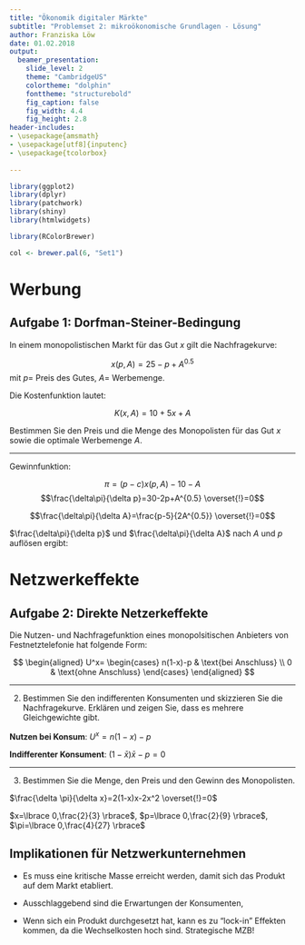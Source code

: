 ```yaml
---
title: "Ökonomik digitaler Märkte"
subtitle: "Problemset 2: mikroökonomische Grundlagen - Lösung"
author: Franziska Löw
date: 01.02.2018
output: 
  beamer_presentation:
    slide_level: 2
    theme: "CambridgeUS"
    colortheme: "dolphin"
    fonttheme: "structurebold"
    fig_caption: false
    fig_width: 4.4
    fig_height: 2.8
header-includes:
- \usepackage{amsmath}
- \usepackage[utf8]{inputenc}
- \usepackage{tcolorbox}
    
---
```


```r
library(ggplot2)
library(dplyr)
library(patchwork)
library(shiny)
library(htmlwidgets)

library(RColorBrewer)

col <- brewer.pal(6, "Set1")

```

# Werbung

## Aufgabe 1: Dorfman-Steiner-Bedingung

In einem monopolistischen Markt für das Gut $x$ gilt die Nachfragekurve:

$$x(p,A)=25-p+A^{0.5}$$
mit $p =$ Preis des Gutes, $A =$ Werbemenge.

Die Kostenfunktion lautet: 

$$K(x,A)=10+5x+A$$ 

Bestimmen Sie den Preis und die Menge des Monopolisten für das Gut $x$ sowie die optimale Werbemenge $A$.

-------------------------------------------------------------

Gewinnfunktion:

$$
\pi=(p-c)x(p,A)-10-A
$$
$$\frac{\delta\pi}{\delta p}=30-2p+A^{0.5} \overset{!}=0$$

$$\frac{\delta\pi}{\delta A}=\frac{p-5}{2A^{0.5}} \overset{!}=0$$

$\frac{\delta\pi}{\delta p}$ und $\frac{\delta\pi}{\delta A}$ nach $A$ und $p$ auflösen ergibt:

\begin{center}
$A=\frac{400}{9}$, $p=\frac{55}{3}$, $x=\frac{40}{3}$
\end{center}

# Netzwerkeffekte

## Aufgabe 2: Direkte Netzerkeffekte

Die Nutzen- und Nachfragefunktion eines monopolsitischen Anbieters von Festnetztelefonie hat folgende Form: 

$$
\begin{aligned}
 U^x=
 \begin{cases}
  n(1-x)-p & \text{bei Anschluss} \\
  0 & \text{ohne Anschluss}
 \end{cases}
\end{aligned}
$$

\begin{enumerate}
  \item Was versteht man unter direkten Netzwerkeffekten. Warum liegen diese hier vor? 
  \item Bestimmen Sie den indifferenten Konsumenten und skizzieren Sie die Nachfragekurve.
Erklären und zeigen Sie, dass es mehrere Gleichgewichte gibt.
  \item Bestimmen Sie die Menge, den Preis und den Gewinn des Monopolisten.
  \item Interpretieren Sie die Ergebnisse.
\end{enumerate}

----------------------------------------------------------------

(2) Bestimmen Sie den indifferenten Konsumenten und skizzieren Sie die Nachfragekurve. Erklären und zeigen Sie, dass es mehrere Gleichgewichte gibt.

**Nutzen bei Konsum**: $U^x= n(1-x)-p$

**Indifferenter Konsument**: $(1-\bar{x})\bar{x}-p=0$


\begin{minipage}{0.5\textwidth}
Nachfrage: $p=(1-\bar{x})\bar{x}$
\end{minipage}
\begin{minipage}{0.5\textwidth}
\includegraphics[scale=0.25]{figs/uebung2-1.png}
\end{minipage}

--------------------------------------------------------------

(3) Bestimmen Sie die Menge, den Preis und den Gewinn des Monopolisten.

\begin{minipage}{0.5\textwidth}
Gewinn: $\pi=(1-x)x^2$
\end{minipage}
\begin{minipage}{0.5\textwidth}
\includegraphics[scale=0.3]{figs/uebung2-2.png}
\end{minipage}

$\frac{\delta \pi}{\delta x}=2(1-x)x-2x^2 \overset{!}=0$

$x=\lbrace 0,\frac{2}{3} \rbrace$, $p=\lbrace 0,\frac{2}{9} \rbrace$, $\pi=\lbrace 0,\frac{4}{27} \rbrace$

## Implikationen für Netzwerkunternehmen

* Es muss eine kritische Masse erreicht werden, damit sich das Produkt auf dem Markt etabliert. 

* Ausschlaggebend sind die Erwartungen der Konsumenten,

* Wenn sich ein Produkt durchgesetzt hat, kann es zu "lock-in" Effekten kommen, da die Wechselkosten hoch sind. Strategische MZB!